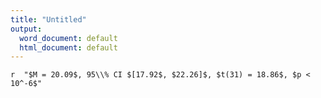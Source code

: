 ```yaml
---
title: "Untitled"
output:
  word_document: default
  html_document: default
---
```

`r  "$M = 20.09$, 95\\% CI $[17.92$, $22.26]$, $t(31) = 18.86$, $p < 10^-6$"`
